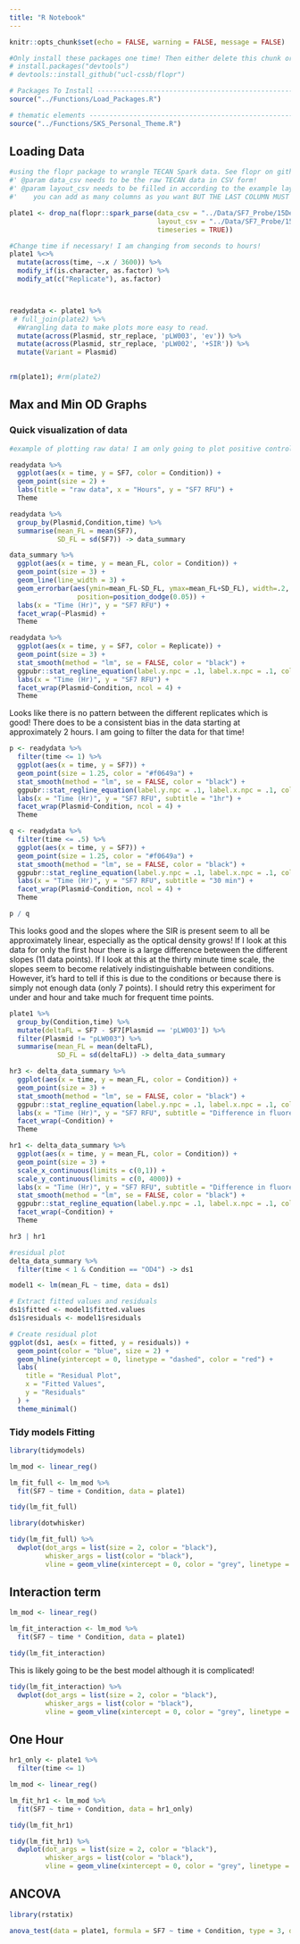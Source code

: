 ```yaml
---
title: "R Notebook"
---
```


```r
knitr::opts_chunk$set(echo = FALSE, warning = FALSE, message = FALSE)
```

```r
#Only install these packages one time! Then either delete this chunk or comment it out!
# install.packages("devtools")
# devtools::install_github("ucl-cssb/flopr")
```

```r

# Packages To Install -----------------------------------------------------
source("../Functions/Load_Packages.R")
```

```r
# thematic elements -----------------------------------------------------
source("../Functions/SKS_Personal_Theme.R")
```

## Loading Data

```r

#using the flopr package to wrangle TECAN Spark data. See flopr on github for more info!
#' @param data_csv needs to be the raw TECAN data in CSV form!
#' @param layout_csv needs to be filled in according to the example layout.
#'    you can add as many columns as you want BUT THE LAST COLUMN MUST BE named 'well' and have the position for each well such as 'A1'

plate1 <- drop_na(flopr::spark_parse(data_csv = "../Data/SF7_Probe/15Dec24_highOD_SF7.csv",
                                     layout_csv = "../Data/SF7_Probe/15Dec24_highOD_SF7_Metadata.csv",
                                     timeseries = TRUE))

#Change time if necessary! I am changing from seconds to hours!
plate1 %<>%
  mutate(across(time, ~.x / 3600)) %>%
  modify_if(is.character, as.factor) %>% 
  modify_at(c("Replicate"), as.factor)



readydata <- plate1 %>%
 # full_join(plate2) %>%
  #Wrangling data to make plots more easy to read.
  mutate(across(Plasmid, str_replace, 'pLW003', 'ev')) %>%
  mutate(across(Plasmid, str_replace, 'pLW002', '+SIR')) %>%
  mutate(Variant = Plasmid)
  

rm(plate1); #rm(plate2)
```

## Max and Min OD Graphs

### Quick visualization of data

```r
#example of plotting raw data! I am only going to plot positive controls for this example!

readydata %>%
  ggplot(aes(x = time, y = SF7, color = Condition)) +
  geom_point(size = 2) + 
  labs(title = "raw data", x = "Hours", y = "SF7 RFU") +
  Theme

```

```r
readydata %>%
  group_by(Plasmid,Condition,time) %>%
  summarise(mean_FL = mean(SF7),
            SD_FL = sd(SF7)) -> data_summary
```

```r
data_summary %>%
  ggplot(aes(x = time, y = mean_FL, color = Condition)) +
  geom_point(size = 3) +
  geom_line(line_width = 3) +
  geom_errorbar(aes(ymin=mean_FL-SD_FL, ymax=mean_FL+SD_FL), width=.2,
                 position=position_dodge(0.05)) +
  labs(x = "Time (Hr)", y = "SF7 RFU") +
  facet_wrap(~Plasmid) +
  Theme
```


```r
readydata %>%
  ggplot(aes(x = time, y = SF7, color = Replicate)) +
  geom_point(size = 3) +
  stat_smooth(method = "lm", se = FALSE, color = "black") +
  ggpubr::stat_regline_equation(label.y.npc = .1, label.x.npc = .1, color = "black", size = 5) + 
  labs(x = "Time (Hr)", y = "SF7 RFU") +
  facet_wrap(Plasmid~Condition, ncol = 4) +
  Theme
```
Looks like there is no pattern between the different replicates which is good! There does to be a consistent bias in the data starting at approximately 2 hours. I am going to filter the data for that time!

```r

p <- readydata %>%
  filter(time <= 1) %>%
  ggplot(aes(x = time, y = SF7)) +
  geom_point(size = 1.25, color = "#f0649a") +
  stat_smooth(method = "lm", se = FALSE, color = "black") +
  ggpubr::stat_regline_equation(label.y.npc = .1, label.x.npc = .1, color = "black", size = 5) + 
  labs(x = "Time (Hr)", y = "SF7 RFU", subtitle = "1hr") +
  facet_wrap(Plasmid~Condition, ncol = 4) +
  Theme

q <- readydata %>%
  filter(time <= .5) %>%
  ggplot(aes(x = time, y = SF7)) +
  geom_point(size = 1.25, color = "#f0649a") +
  stat_smooth(method = "lm", se = FALSE, color = "black") +
  ggpubr::stat_regline_equation(label.y.npc = .1, label.x.npc = .1, color = "black", size = 5) + 
  labs(x = "Time (Hr)", y = "SF7 RFU", subtitle = "30 min") +
  facet_wrap(Plasmid~Condition, ncol = 4) +
  Theme

p / q

```
This looks good and the slopes where the SIR is present seem to all be approximately linear, especially as the optical density grows! If I look at this data for only the first hour there is a large difference beteween the different slopes (11 data points). If I look at this at the thirty minute time scale, the slopes seem to become relatively indistinguishable between conditions. However, it's hard to tell if this is due to the conditions or because there is simply not enough data (only 7 points). I should retry this experiment for under and hour and take much for frequent time points. 

```r
plate1 %>%
  group_by(Condition,time) %>%
  mutate(deltaFL = SF7 - SF7[Plasmid == 'pLW003']) %>%
  filter(Plasmid != "pLW003") %>%
  summarise(mean_FL = mean(deltaFL),
            SD_FL = sd(deltaFL)) -> delta_data_summary
```

```r
hr3 <- delta_data_summary %>%
  ggplot(aes(x = time, y = mean_FL, color = Condition)) +
  geom_point(size = 3) +
  stat_smooth(method = "lm", se = FALSE, color = "black") +
  ggpubr::stat_regline_equation(label.y.npc = .1, label.x.npc = .1, color = "black", size = 5) +
  labs(x = "Time (Hr)", y = "SF7 RFU", subtitle = "Difference in fluorescence between plasmids") +
  facet_wrap(~Condition) + 
  Theme

hr1 <- delta_data_summary %>%
  ggplot(aes(x = time, y = mean_FL, color = Condition)) +
  geom_point(size = 3) +
  scale_x_continuous(limits = c(0,1)) +
  scale_y_continuous(limits = c(0, 4000)) + 
  labs(x = "Time (Hr)", y = "SF7 RFU", subtitle = "Difference in fluorescence between plasmids over 1 hour") +
  stat_smooth(method = "lm", se = FALSE, color = "black") +
  ggpubr::stat_regline_equation(label.y.npc = .1, label.x.npc = .1, color = "black", size = 5) +
  facet_wrap(~Condition) + 
  Theme

hr3 | hr1
```

```r
#residual plot
delta_data_summary %>%
  filter(time < 1 & Condition == "OD4") -> ds1

model1 <- lm(mean_FL ~ time, data = ds1)

# Extract fitted values and residuals
ds1$fitted <- model1$fitted.values
ds1$residuals <- model1$residuals

# Create residual plot
ggplot(ds1, aes(x = fitted, y = residuals)) +
  geom_point(color = "blue", size = 2) +
  geom_hline(yintercept = 0, linetype = "dashed", color = "red") +
  labs(
    title = "Residual Plot",
    x = "Fitted Values",
    y = "Residuals"
  ) +
  theme_minimal()
```
### Tidy models Fitting

```r
library(tidymodels)
```

```r
lm_mod <- linear_reg()

lm_fit_full <- lm_mod %>%
  fit(SF7 ~ time + Condition, data = plate1)
```

```r
tidy(lm_fit_full)
```

```r
library(dotwhisker)
```

```r
tidy(lm_fit_full) %>%
  dwplot(dot_args = list(size = 2, color = "black"),
         whisker_args = list(color = "black"),
         vline = geom_vline(xintercept = 0, color = "grey", linetype = 2))
```
## Interaction term

```r
lm_mod <- linear_reg()

lm_fit_interaction <- lm_mod %>%
  fit(SF7 ~ time * Condition, data = plate1)
```

```r
tidy(lm_fit_interaction)
```

This is likely going to be the best model although it is complicated!
```r
tidy(lm_fit_interaction) %>%
  dwplot(dot_args = list(size = 2, color = "black"),
         whisker_args = list(color = "black"),
         vline = geom_vline(xintercept = 0, color = "grey", linetype = 2))
```

## One Hour

```r
hr1_only <- plate1 %>%
  filter(time <= 1)
```

```r
lm_mod <- linear_reg()

lm_fit_hr1 <- lm_mod %>%
  fit(SF7 ~ time + Condition, data = hr1_only)
```

```r
tidy(lm_fit_hr1)
```

```r
tidy(lm_fit_hr1) %>%
  dwplot(dot_args = list(size = 2, color = "black"),
         whisker_args = list(color = "black"),
         vline = geom_vline(xintercept = 0, color = "grey", linetype = 2))
```

## ANCOVA

```r
library(rstatix)

anova_test(data = plate1, formula = SF7 ~ time + Condition, type = 3, detailed = TRUE) # type 3 SS should be used in ANCOVA
```

